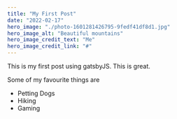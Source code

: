 ```yaml
---
title: "My First Post"
date: "2022-02-17"
hero_image: "./photo-1601281426795-9fedf41df8d1.jpg"
hero_image_alt: "Beautiful mountains"
hero_image_credit_text: "Me"
hero_image_credit_link: "#"
---
```


This is my first post using gatsbyJS. This is great.

Some of my favourite things are

* Petting Dogs
* Hiking
* Gaming